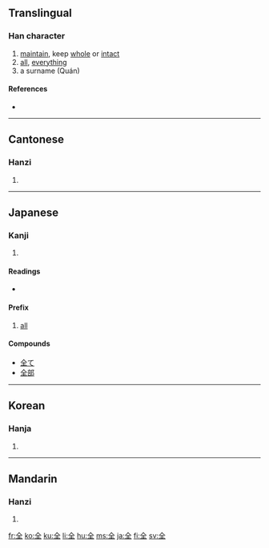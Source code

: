 ==Translingual==
{{stroke order|type=animate}}

===Han character===
{{Han char|rn=11|rad=入|as=04|sn=6|four=8010<sub>4</sub>|canj=人一土 (OMG)}}

# [[maintain]], keep [[whole]] or [[intact]]
# [[all]], [[everything]]
# a surname (Quán)

====References====
* {{Han ref|kx=0126.050|dkj=01424|dj=0271.030|hdz=10115.080|uh=5168|ud=20840|bh=A5FE|bd=42494}}

----

==Cantonese==

===Hanzi===
{{yue-hanzi|jyut=|y=chyun4}}

# {{defn|Cantonese}}

----

==Japanese==

===Kanji===
{{ja-kanji|grade=3|rs=入04}}

# {{defn|Japanese}}

====Readings====
* {{ja-readings|on=[[ぜん]] (zen), [[せん]] (sen)|kun=[[まったく]] (mattaku), [[まったい]] (mattai), [[まっとうする]] (mattousuru)}}

====Prefix====
{{ja-pos|k|prefix|hira=ぜん|rom=zen|hidx=せん'}}
# [[all]]

====Compounds====
* [[全て]]
* [[全部]]

----

==Korean==

===Hanja===
{{ko-hanja|hangeul=전|rv=jeon|mr=chŏn}}

# {{defn|Korean}}

----

==Mandarin==

===Hanzi===
{{cmn-hanzi|pin=[[quán]] ([[quan2]]), [[liǎng]] ([[liang3]]), [[liàng]] ([[liang4]])|wg=liang<sup>3</sup>, liang<sup>4</sup>, ch'üan<sup>2</sup>}}

# {{defn|Mandarin}}

[[fr:全]]
[[ko:全]]
[[ku:全]]
[[li:全]]
[[hu:全]]
[[ms:全]]
[[ja:全]]
[[fi:全]]
[[sv:全]]